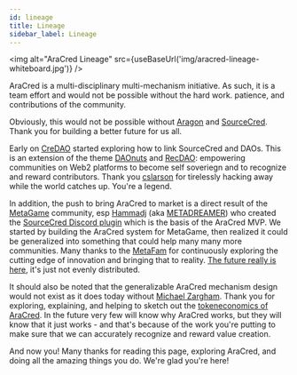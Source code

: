 ```yaml
---
id: lineage
title: Lineage 
sidebar_label: Lineage
---
```



<img alt="AraCred Lineage" src={useBaseUrl('img/aracred-lineage-whiteboard.jpg')} />

AraCred is a multi-disciplinary multi-mechanism initiative. As such, it is a team effort and would not be possible without the hard work. patience, and contributions of the community.  

Obviously, this would not be possible without [Aragon](https://aragon.org/) and [SourceCred](https://sourcecred.io/). Thank you for building a better future for us all.

Early on [CreDAO](https://github.com/1hive/credao) started exploring how to link SourceCred and DAOs. This is an extension of the theme [DAOnuts](https://github.com/daonuts) and [RecDAO](https://github.com/recdao): empowering communities on Web2 platforms to become self soveriegn and to recognize and reward contributors. Thank you [cslarson](https://github.com/cslarson) for tirelessly hacking away while the world catches up. You're a legend. 

In addition, the push to bring AraCred to market is a direct result of the [MetaGame](https://metagame.wtf/) community, esp [Hammadj](https://github.com/hammadj) (aka [METADREAMER](https://twitter.com/META_DREAMER)) who created the [SourceCred Discord plugin](https://github.com/metafam/thesource) which is the basis of the AraCred MVP. We started by building the AraCred system for MetaGame, then realized it could be generalized into something that could help many many more communities. Many thanks to the [MetaFam](https://github.com/metafam/) for continuously exploring the cutting edge of innovation and bringing that to reality. [The future really is here](https://interspace.metagame.wtf/), it's just not evenly distributed.

It should also be noted that the generalizable AraCred mechanism design would not exist as it does today without [Michael Zargham](https://github.com/mzargham). Thank you for exploring, explaining, and helping to sketch out the [tokeneconomics of AraCred](https://github.com/aracred/tokeneconomics). In the future very few will know why AraCred works, but they will know that it just works - and that's because of the work you're putting to make sure that we can accurately recognize and reward value creation. 

And now you! Many thanks for reading this page, exploring AraCred, and doing all the amazing things you do. We're glad you're here!
